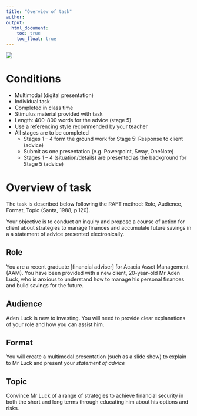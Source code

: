 ```yaml
---
title: "Overview of task"
author:  
output:
  html_document:
    toc: true
    toc_float: true
---
```

<div style="position: relative; bottom: 0; left: 0; width: 30%;">
  ![](images/AscLogo.png) 
</div>

# Conditions 

* Multimodal (digital presentation)
* Individual task  
* Completed in class time
* Stimulus material provided with task
* Length: 400–800 words for the advice (stage 5)  
* Use a referencing style recommended by your teacher 
* All stages are to be completed  
    + Stages 1 – 4 form the ground work for Stage 5: Response to client (advice)  
    + Submit as one presentation (e.g. Powerpoint, Sway, OneNote) 
    + Stages 1 – 4 (situation/details) are presented as the background for Stage 5 (advice)

# Overview of task

The task is described below following the RAFT method: Role, Audience, Format, Topic (Santa, 1988, p.120). 

Your objective is to conduct an inquiry and propose a course of action for client about strategies to manage finances and accumulate future savings in a a statement of advice presented electronically.

## Role 

You are a recent graduate [financial adviser] for Acacia Asset Management (AAM). You have been provided with a new client, 20-year-old Mr Aden Luck, who is anxious to understand how to manage his personal finances and build savings for the future.  
 
## Audience 

Aden Luck is new to investing. You will need to provide clear explanations of your role and how you can assist him.

## Format 

You will create a multimodal presentation (such as a slide show) to explain to Mr Luck and present your *statement of advice*

## Topic

Convince Mr Luck of a range of strategies to achieve financial security in both the short and long terms through educating him about his options and risks. 




